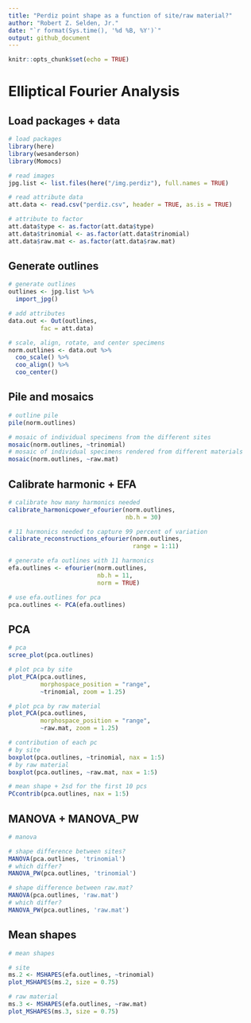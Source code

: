 ```yaml
---
title: "Perdiz point shape as a function of site/raw material?"
author: "Robert Z. Selden, Jr."
date: "`r format(Sys.time(), '%d %B, %Y')`"
output: github_document
---
```


```r
knitr::opts_chunk$set(echo = TRUE)
```

# Elliptical Fourier Analysis

## Load packages + data

```r
# load packages
library(here)
library(wesanderson)
library(Momocs)

# read images
jpg.list <- list.files(here("/img.perdiz"), full.names = TRUE)

# read attribute data
att.data <- read.csv("perdiz.csv", header = TRUE, as.is = TRUE)

# attribute to factor
att.data$type <- as.factor(att.data$type)
att.data$trinomial <- as.factor(att.data$trinomial)
att.data$raw.mat <- as.factor(att.data$raw.mat)
```

## Generate outlines

```r
# generate outlines
outlines <- jpg.list %>%
  import_jpg()

# add attributes
data.out <- Out(outlines, 
         fac = att.data)

# scale, align, rotate, and center specimens
norm.outlines <- data.out %>% 
  coo_scale() %>%
  coo_align() %>% 
  coo_center()
```

## Pile and mosaics

```r
# outline pile
pile(norm.outlines)

# mosaic of individual specimens from the different sites
mosaic(norm.outlines, ~trinomial)
# mosaic of individual specimens rendered from different materials
mosaic(norm.outlines, ~raw.mat)
```

## Calibrate harmonic + EFA

```r
# calibrate how many harmonics needed
calibrate_harmonicpower_efourier(norm.outlines, 
                                 nb.h = 30)

# 11 harmonics needed to capture 99 percent of variation
calibrate_reconstructions_efourier(norm.outlines, 
                                   range = 1:11)

# generate efa outlines with 11 harmonics
efa.outlines <- efourier(norm.outlines, 
                         nb.h = 11, 
                         norm = TRUE)

# use efa.outlines for pca
pca.outlines <- PCA(efa.outlines)
```

## PCA

```r
# pca 
scree_plot(pca.outlines)

# plot pca by site
plot_PCA(pca.outlines, 
         morphospace_position = "range",
         ~trinomial, zoom = 1.25)

# plot pca by raw material
plot_PCA(pca.outlines, 
         morphospace_position = "range",
         ~raw.mat, zoom = 1.25)

# contribution of each pc
# by site
boxplot(pca.outlines, ~trinomial, nax = 1:5)
# by raw material
boxplot(pca.outlines, ~raw.mat, nax = 1:5)

# mean shape + 2sd for the first 10 pcs
PCcontrib(pca.outlines, nax = 1:5)
```

## MANOVA + MANOVA_PW

```r
# manova

# shape difference between sites?
MANOVA(pca.outlines, 'trinomial')
# which differ?
MANOVA_PW(pca.outlines, 'trinomial')

# shape difference between raw.mat?
MANOVA(pca.outlines, 'raw.mat')
# which differ?
MANOVA_PW(pca.outlines, 'raw.mat')
```

## Mean shapes

```r
# mean shapes

# site
ms.2 <- MSHAPES(efa.outlines, ~trinomial)
plot_MSHAPES(ms.2, size = 0.75)

# raw material
ms.3 <- MSHAPES(efa.outlines, ~raw.mat)
plot_MSHAPES(ms.3, size = 0.75)
```
